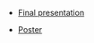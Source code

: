 
* [Final presentation](https://github.com/PrincetonIntSchoolMathScience/HighFrequency/blob/master/Final_Presentation.Rmd)

* [Poster](https://github.com/PrincetonIntSchoolMathScience/HighFrequency/blob/master/poster/Final_poster.pdf)
